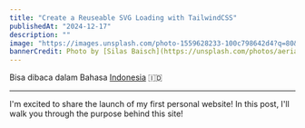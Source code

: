 ```yaml
---
title: "Create a Reuseable SVG Loading with TailwindCSS"
publishedAt: "2024-12-17"
description: ""
image: "https://images.unsplash.com/photo-1559628233-100c798642d4?q=80&w=2540&auto=format&fit=crop&ixlib=rb-4.0.3&ixid=M3wxMjA3fDB8MHxwaG90by1wYWdlfHx8fGVufDB8fHx8fA%3D%3D"
bannerCredit: Photo by [Silas Baisch](https://unsplash.com/photos/aerial-view-of-ricefield-PvBECXDZw84)
---
```


Bisa dibaca dalam Bahasa [Indonesia](/blog/id-introducing-ommiputera.me) 🇮🇩

---

I'm excited to share the launch of my first personal website! In this post, I'll walk you through the purpose behind this site!
